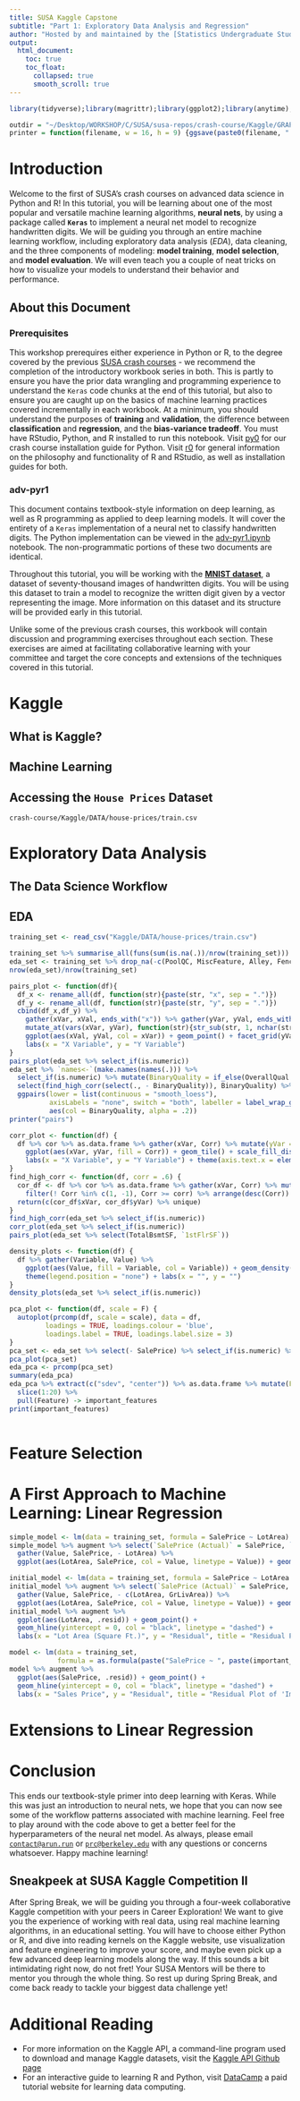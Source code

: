 ```yaml
---
title: SUSA Kaggle Capstone
subtitle: "Part 1: Exploratory Data Analysis and Regression" 
author: "Hosted by and maintained by the [Statistics Undergraduate Students Association (SUSA)](https://susa.berkeley.edu). Originally authored by [Arun Ramamurthy](mailto:contact@arun.run) & [Patrick Chao](mailto:prc@berkeley.edu)."
output: 
  html_document:
    toc: true
    toc_float:
      collapsed: true
      smooth_scroll: true
---
```



```r
library(tidyverse);library(magrittr);library(ggplot2);library(anytime);library(broom);library(stringr);library(ggfortify);library(GGally);library(gridExtra)

outdir = "~/Desktop/WORKSHOP/C/SUSA/susa-repos/crash-course/Kaggle/GRAPHICS/"
printer = function(filename, w = 16, h = 9) {ggsave(paste0(filename, ".png"), path = outdir, units='in', width = w, height = h, dpi=600, limitsize = F)}
```


# Introduction

Welcome to the first of SUSA's crash courses on advanced data science in Python and R! In this tutorial, you will be learning about one of the most popular and versatile machine learning algorithms, **neural nets**, by using a package called **`Keras`** to implement a neural net model to recognize handwritten digits. We will be guiding you through an entire machine learning workflow, including exploratory data analysis (*EDA*), data cleaning, and the three components of modeling: **model training**, **model selection**, and **model evaluation**. We will even teach you a couple of neat tricks on how to visualize your models to understand their behavior and performance.

## About this Document
### Prerequisites
This workshop prerequires either experience in Python or R, to the degree covered by the previous [SUSA crash courses](http://github.com/SUSA-org/crash-course) - we recommend the completion of the introductory workbook series in both. This is partly to ensure you have the prior data wrangling and programming experience to understand the `Keras` code chunks at the end of this tutorial, but also to ensure you are caught up on the basics of machine learning practices covered incrementally in each workbook. At a minimum, you should understand the purposes of **training** and **validation**, the difference between **classification** and **regression**, and the **bias-variance tradeoff**. You must have RStudio, Python, and R installed to run this notebook. Visit [py0](https://raw.githubusercontent.com/SUSA-org/crash-course/master/Python/py0.html) for our crash course installation guide for Python. Visit [r0](r0.html) for general information on the philosophy and functionality of R and RStudio, as well as installation guides for both.

### adv-pyr1

This document contains textbook-style information on deep learning, as well as R programming as applied to deep learning models. It will cover the entirety of a `Keras` implementation of a neural net to classify handwritten digits. The Python implementation can be viewed in the [adv-pyr1.ipynb](adv-pyr1.ipynb) notebook. The non-programmatic portions of these two documents are identical.

Throughout this tutorial, you will be working with the [**MNIST dataset**](https://en.wikipedia.org/wiki/MNIST_database), a dataset of seventy-thousand images of handwritten digits. You will be using this dataset to train a model to recognize the written digit given by a vector representing the image. More information on this dataset and its structure will be provided early in this tutorial.

Unlike some of the previous crash courses, this workbook will contain discussion and programming exercises throughout each section. These exercises are aimed at facilitating collaborative learning with your committee and target the core concepts and extensions of the techniques covered in this tutorial.

# Kaggle

## What is Kaggle?

## Machine Learning

## Accessing the `House Prices` Dataset

`crash-course/Kaggle/DATA/house-prices/train.csv`

# Exploratory Data Analysis

## The Data Science Workflow

## EDA

```r
training_set <- read_csv("Kaggle/DATA/house-prices/train.csv") 
```


```r
training_set %>% summarise_all(funs(sum(is.na(.))/nrow(training_set))) %>% gather(Column, Count) %>% arrange(desc(Count)) %>% head(10)
eda_set <- training_set %>% drop_na(-c(PoolQC, MiscFeature, Alley, Fence, FireplaceQu, LotFrontage)) 
nrow(eda_set)/nrow(training_set)
```

```r
pairs_plot <- function(df){
  df_x <- rename_all(df, function(str){paste(str, "x", sep = ".")})
  df_y <- rename_all(df, function(str){paste(str, "y", sep = ".")})
  cbind(df_x,df_y) %>%
    gather(xVar, xVal, ends_with("x")) %>% gather(yVar, yVal, ends_with("y")) %>% 
    mutate_at(vars(xVar, yVar), function(str){str_sub(str, 1, nchar(str) - 2)}) %>%
    ggplot(aes(xVal, yVal, col = xVar)) + geom_point() + facet_grid(yVar ~ xVar, scales = "free") + 
    labs(x = "X Variable", y = "Y Variable")
}
pairs_plot(eda_set %>% select_if(is.numeric))
eda_set %>% `names<-`(make.names(names(.))) %>% 
  select_if(is.numeric) %>% mutate(BinaryQuality = if_else(OverallQual >= 7, 1, -1) %>% as.factor) %>% 
  select(find_high_corr(select(., - BinaryQuality)), BinaryQuality) %>% `[`(1:3) %>%
  ggpairs(lower = list(continuous = "smooth_loess"), 
          axisLabels = "none", switch = "both", labeller = label_wrap_gen(), 
          aes(col = BinaryQuality, alpha = .2))
printer("pairs")
```

```r
corr_plot <- function(df) {
  df %>% cor %>% as.data.frame %>% gather(xVar, Corr) %>% mutate(yVar = rep(names(df), times = length(df))) %>%
    ggplot(aes(xVar, yVar, fill = Corr)) + geom_tile() + scale_fill_distiller(type = "div", palette = 2, limits = c(-1, 1)) +
    labs(x = "X Variable", y = "Y Variable") + theme(axis.text.x = element_text(angle = 90))
}
find_high_corr <- function(df, corr = .6) {
  cor_df <- df %>% cor %>% as.data.frame %>% gather(xVar, Corr) %>% mutate(yVar = rep(names(df), times = length(df))) %>%
    filter(! Corr %in% c(1, -1), Corr >= corr) %>% arrange(desc(Corr)) 
  return(c(cor_df$xVar, cor_df$yVar) %>% unique)
}
find_high_corr(eda_set %>% select_if(is.numeric)) 
corr_plot(eda_set %>% select_if(is.numeric))
pairs_plot(eda_set %>% select(TotalBsmtSF, `1stFlrSF`))
```

```r
density_plots <- function(df) {
  df %>% gather(Variable, Value) %>% 
    ggplot(aes(Value, fill = Variable, col = Variable)) + geom_density() + facet_wrap(~ Variable, scales = "free") + 
    theme(legend.position = "none") + labs(x = "", y = "")
}
density_plots(eda_set %>% select_if(is.numeric))
```


```r
pca_plot <- function(df, scale = F) {
  autoplot(prcomp(df, scale = scale), data = df, 
         loadings = TRUE, loadings.colour = 'blue',
         loadings.label = TRUE, loadings.label.size = 3)
}
pca_set <- eda_set %>% select(- SalePrice) %>% select_if(is.numeric) %>% drop_na
pca_plot(pca_set)
eda_pca <- prcomp(pca_set)
summary(eda_pca)
eda_pca %>% extract(c("sdev", "center")) %>% as.data.frame %>% mutate(Feature = rownames(.)) %>% arrange(desc(center)) %>% 
  slice(1:20) %>% 
  pull(Feature) -> important_features
print(important_features)
  
```

# Feature Selection

# A First Approach to Machine Learning: Linear Regression

```r
simple_model <- lm(data = training_set, formula = SalePrice ~ LotArea)
simple_model %>% augment %>% select(`SalePrice (Actual)` = SalePrice, `SalePrice (Predicted)` = .fitted, LotArea) %>%
  gather(Value, SalePrice, - LotArea) %>%
  ggplot(aes(LotArea, SalePrice, col = Value, linetype = Value)) + geom_point()

initial_model <- lm(data = training_set, formula = SalePrice ~ LotArea + GrLivArea)
initial_model %>% augment %>% select(`SalePrice (Actual)` = SalePrice, `SalePrice (Predicted)` = .fitted, LotArea, GrLivArea) %>%
  gather(Value, SalePrice, - c(LotArea, GrLivArea)) %>%
  ggplot(aes(LotArea, SalePrice, col = Value, linetype = Value)) + geom_point()
initial_model %>% augment %>% 
  ggplot(aes(LotArea, .resid)) + geom_point() + 
  geom_hline(yintercept = 0, col = "black", linetype = "dashed") +
  labs(x = "Lot Area (Square Ft.)", y = "Residual", title = "Residual Plot of Iniital Linear Model") 

model <- lm(data = training_set, 
            formula = as.formula(paste("SalePrice ~ ", paste(important_features %>% paste0("`", ., "`"), collapse= " + "))))
model %>% augment %>% 
  ggplot(aes(SalePrice, .resid)) + geom_point() + 
  geom_hline(yintercept = 0, col = "black", linetype = "dashed") +
  labs(x = "Sales Price", y = "Residual", title = "Residual Plot of 'Important Features' Linear Model") 
```


# Extensions to Linear Regression

# Conclusion

This ends our textbook-style primer into deep learning with Keras. While this was just an introduction to neural nets, we hope that you can now see some of the workflow patterns associated with machine learning. Feel free to play around with the code above to get a better feel for the hyperparameters of the neural net model. As always, please email [`contact@arun.run`](mailto:contact@arun.run) or [`prc@berkeley.edu`](mailto:prc@berkeley.edu) with any questions or concerns whatsoever. Happy machine learning!

## Sneakpeek at SUSA Kaggle Competition II

After Spring Break, we will be guiding you through a four-week collaborative Kaggle competition with your peers in Career Exploration! We want to give you the experience of working with real data, using real machine learning algorithms, in an educational setting. You will have to choose either Python or R, and dive into reading kernels on the Kaggle website, use visualization and feature engineering to improve your score, and maybe even pick up a few advanced deep learning models along the way. If this sounds a bit intimidating right now, do not fret! Your SUSA Mentors will be there to mentor you through the whole thing. So rest up during Spring Break, and come back ready to tackle your biggest data challenge yet!

# Additional Reading
* For more information on the Kaggle API, a command-line program used to download and manage Kaggle datasets, visit the [Kaggle API Github page](https://github.com/Kaggle/kaggle-api)  
* For an interactive guide to learning R and Python, visit [DataCamp](https://www.datacamp.com/) a paid tutorial website for learning data computing.
